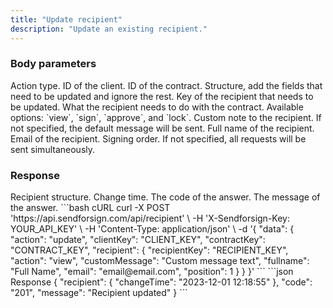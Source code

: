 ```yaml
---
title: "Update recipient"
description: "Update an existing recipient."
---
```


### Body parameters

<ParamField body="action" type="string" required>
  Action type.
</ParamField>

<ParamField body="clientKey" type="string" required>
  ID of the client.
</ParamField>

<ParamField body="contractKey" type="string" required>
  ID of the contract.
</ParamField>

<ParamField body="recipient" required>
  Structure, add the fields that need to be updated and ignore the rest.

  <Expandable title="child attribute">

  <ParamField body="recipientKey" type="string" required>
    Key of the recipient that needs to be updated.
  </ParamField>

  <ParamField body="action" type="string">
    What the recipient needs to do with the contract. Available options: `view`, `sign`, `approve`, and `lock`.
  </ParamField>

  <ParamField body="customMessage" type="string">
    Custom note to the recipient. If not specified, the default message will be sent.
  </ParamField>

  <ParamField body="fullname" type="string">
    Full name of the recipient.
  </ParamField>

  <ParamField body="email" type="string">
    Email of the recipient.  
  </ParamField>

  <ParamField body="position" type="number">
    Signing order. If not specified, all requests will be sent simultaneously.
  </ParamField>

  </Expandable>

</ParamField>

### Response

  <ResponseField name="recipient" type="string">
    Recipient structure.

  <Expandable title="child attribute">

  <ResponseField name="changeTime" type="string">
    Change time.
  </ResponseField>

  </Expandable>

  </ResponseField>

<ResponseField name="code" type="string">
  The code of the answer.
</ResponseField>

<ResponseField name="message" type="string">
  The message of the answer.
</ResponseField>

<RequestExample>
```bash cURL
curl -X POST 'https://api.sendforsign.com/api/recipient' \
     -H 'X-Sendforsign-Key: YOUR_API_KEY' \
     -H 'Content-Type: application/json' \
     -d '{
    "data": {
        "action": "update",
        "clientKey": "CLIENT_KEY",
        "contractKey": "CONTRACT_KEY",
        "recipient": {
            "recipientKey": "RECIPIENT_KEY",
            "action": "view",
            "customMessage": "Custom message text",
            "fullname": "Full Name",
            "email": "email@email.com",
            "position": 1
        }
    }
}'
```
</RequestExample>

<ResponseExample>
```json Response
	  {
       "recipient": {
                "changeTime": "2023-12-01 12:18:55"
		},
       "code": "201",
       "message": "Recipient updated"
    } 
```
</ResponseExample>
